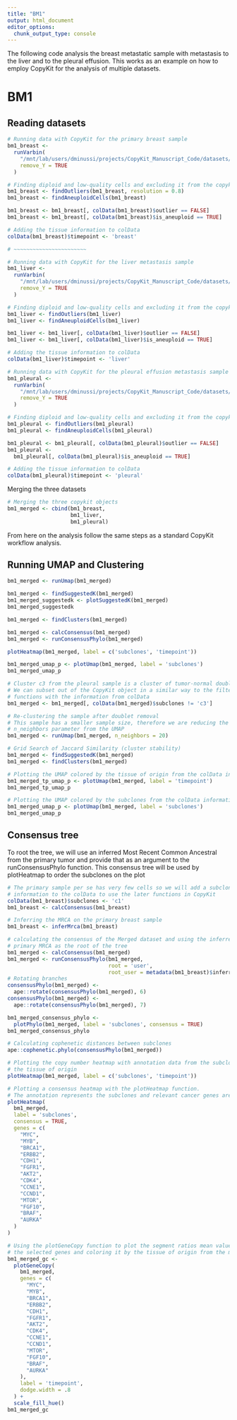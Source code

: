 ```yaml
---
title: "BM1"
output: html_document
editor_options: 
  chunk_output_type: console
---
```


The following code analysis the breast metastatic sample with metastasis to the liver and to the pleural effusion.
This works as an example on how to employ CopyKit for the analysis of multiple datasets.

# BM1

## Reading datasets
``` r
# Running data with CopyKit for the primary breast sample
bm1_breast <-
  runVarbin(
    "/mnt/lab/users/dminussi/projects/CopyKit_Manuscript_Code/datasets/BM1/breast/marked_bams/",
    remove_Y = TRUE
  )

# Finding diploid and low-quality cells and excluding it from the copykit object
bm1_breast <- findOutliers(bm1_breast, resolution = 0.8)
bm1_breast <- findAneuploidCells(bm1_breast)

bm1_breast <- bm1_breast[, colData(bm1_breast)$outlier == FALSE]
bm1_breast <- bm1_breast[, colData(bm1_breast)$is_aneuploid == TRUE]

# Adding the tissue information to colData
colData(bm1_breast)$timepoint <- 'breast'

# ~~~~~~~~~~~~~~~~~~~~~~~

# Running data with CopyKit for the liver metastasis sample
bm1_liver <-
  runVarbin(
    "/mnt/lab/users/dminussi/projects/CopyKit_Manuscript_Code/datasets/BM1/liver/marked_bams/",
    remove_Y = TRUE
  )

# Finding diploid and low-quality cells and excluding it from the copykit object
bm1_liver <- findOutliers(bm1_liver)
bm1_liver <- findAneuploidCells(bm1_liver)

bm1_liver <- bm1_liver[, colData(bm1_liver)$outlier == FALSE]
bm1_liver <- bm1_liver[, colData(bm1_liver)$is_aneuploid == TRUE]

# Adding the tissue information to colData
colData(bm1_liver)$timepoint <- 'liver'

# Running data with CopyKit for the pleural effusion metastasis sample
bm1_pleural <-
  runVarbin(
    "/mnt/lab/users/dminussi/projects/CopyKit_Manuscript_Code/datasets/BM1/pleural/marked_bams/",
    remove_Y = TRUE
  )

# Finding diploid and low-quality cells and excluding it from the copykit object
bm1_pleural <- findOutliers(bm1_pleural)
bm1_pleural <- findAneuploidCells(bm1_pleural)

bm1_pleural <- bm1_pleural[, colData(bm1_pleural)$outlier == FALSE]
bm1_pleural <-
  bm1_pleural[, colData(bm1_pleural)$is_aneuploid == TRUE]

# Adding the tissue information to colData
colData(bm1_pleural)$timepoint <- 'pleural'
```

Merging the three datasets
``` r
# Merging the three copykit objects
bm1_merged <- cbind(bm1_breast,
                    bm1_liver,
                    bm1_pleural)

```

From here on the analysis follow the same steps as a standard CopyKit workflow analysis.

## Running UMAP and Clustering
``` r
bm1_merged <- runUmap(bm1_merged)

bm1_merged <- findSuggestedK(bm1_merged)
bm1_merged_suggestedk <- plotSuggestedK(bm1_merged)
bm1_merged_suggestedk

bm1_merged <- findClusters(bm1_merged)

bm1_merged <- calcConsensus(bm1_merged)
bm1_merged <- runConsensusPhylo(bm1_merged)

plotHeatmap(bm1_merged, label = c('subclones', 'timepoint'))

bm1_merged_umap_p <- plotUmap(bm1_merged, label = 'subclones')
bm1_merged_umap_p

# Cluster c3 from the pleural sample is a cluster of tumor-normal doublets
# We can subset out of the CopyKit object in a similar way to the filtering
# functions with the information from colData
bm1_merged <- bm1_merged[, colData(bm1_merged)$subclones != 'c3']

# Re-clustering the sample after doublet removal
# This sample has a smaller sample size, therefore we are reducing the
# n_neighbors parameter from the UMAP
bm1_merged <- runUmap(bm1_merged, n_neighbors = 20)

# Grid Search of Jaccard Similarity (cluster stability)
bm1_merged <- findSuggestedK(bm1_merged)
bm1_merged <- findClusters(bm1_merged)

# Plotting the UMAP colored by the tissue of origin from the colData information
bm1_merged_tp_umap_p <- plotUmap(bm1_merged, label = 'timepoint')
bm1_merged_tp_umap_p

# Plotting the UMAP colored by the subclones from the colData information
bm1_merged_umap_p <- plotUmap(bm1_merged, label = 'subclones')
bm1_merged_umap_p
```

## Consensus tree

To root the tree, we will use an inferred Most Recent Common Ancestral from the primary tumor and provide that as an argument to the runConsensusPhylo function.
This consensus tree will be used by plotHeatmap to order the subclones on the plot
``` r
# The primary sample per se has very few cells so we will add a subclone 
# information to the colData to use the later functions in CopyKit
colData(bm1_breast)$subclones <- 'c1'
bm1_breast <- calcConsensus(bm1_breast)

# Inferring the MRCA on the primary breast sample
bm1_breast <- inferMrca(bm1_breast)

# calculating the consensus of the Merged dataset and using the inferred 
# primary MRCA as the root of the tree
bm1_merged <- calcConsensus(bm1_merged)
bm1_merged <- runConsensusPhylo(bm1_merged,
                                root = 'user',
                                root_user = metadata(bm1_breast)$inferred_mrca)
# Rotating branches
consensusPhylo(bm1_merged) <-
  ape::rotate(consensusPhylo(bm1_merged), 6)
consensusPhylo(bm1_merged) <-
  ape::rotate(consensusPhylo(bm1_merged), 7)

bm1_merged_consensus_phylo <-
  plotPhylo(bm1_merged, label = 'subclones', consensus = TRUE)
bm1_merged_consensus_phylo

# Calculating cophenetic distances between subclones
ape::cophenetic.phylo(consensusPhylo(bm1_merged))
```

``` r
# Plotting the copy number heatmap with annotation data from the subclones and
# the tissue of origin
plotHeatmap(bm1_merged, label = c('subclones', 'timepoint'))
```

``` r
# Plotting a consensus heatmap with the plotHeatmap function. 
# The annotation represents the subclones and relevant cancer genes are marked.
plotHeatmap(
  bm1_merged,
  label = 'subclones',
  consensus = TRUE,
  genes = c(
    "MYC",
    "MYB",
    "BRCA1",
    "ERBB2",
    "CDH1",
    "FGFR1",
    "AKT2",
    "CDK4",
    "CCNE1",
    "CCND1",
    "MTOR",
    "FGF10",
    "BRAF",
    "AURKA"
  )
)

# Using the plotGeneCopy function to plot the segment ratios mean values for 
# the selected genes and coloring it by the tissue of origin from the metadata
bm1_merged_gc <-
  plotGeneCopy(
    bm1_merged,
    genes = c(
      "MYC",
      "MYB",
      "BRCA1",
      "ERBB2",
      "CDH1",
      "FGFR1",
      "AKT2",
      "CDK4",
      "CCNE1",
      "CCND1",
      "MTOR",
      "FGF10",
      "BRAF",
      "AURKA"
    ),
    label = 'timepoint',
    dodge.width = .8
  ) +
  scale_fill_hue()
bm1_merged_gc
```




